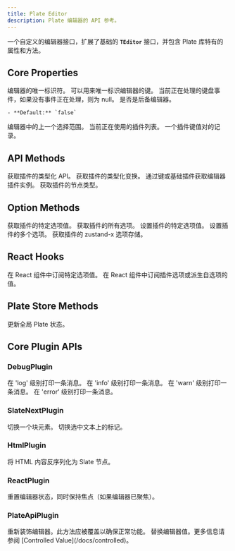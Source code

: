 ```yaml
---
title: Plate Editor
description: Plate 编辑器的 API 参考。
---
```


一个自定义的编辑器接口，扩展了基础的 **`TEditor`** 接口，并包含 Plate 库特有的属性和方法。

## Core Properties

<APIParameters>
  <APIItem name="id" type="any">
    编辑器的唯一标识符。
  </APIItem>
  <APIItem name="key" type="any">
    可以用来唯一标识编辑器的键。
  </APIItem>
  <APIItem name="currentKeyboardEvent" type="KeyboardEventLike | null">
    当前正在处理的键盘事件，如果没有事件正在处理，则为 null。
  </APIItem>
  <APIItem name="isFallback" type="boolean">
    是否是后备编辑器。
    
    - **Default:** `false`
  </APIItem>
  <APIItem name="prevSelection" type="TRange | null">
    编辑器中的上一个选择范围。
  </APIItem>
  <APIItem name="pluginList" type="AnyEditorPlatePlugin[]">
    当前正在使用的插件列表。
  </APIItem>
  <APIItem name="plugins" type="Record<string, AnyEditorPlatePlugin>">
    一个插件键值对的记录。
  </APIItem>
</APIParameters>

## API Methods

<APIParameters>
  <APIItem name="getApi" type="<C extends AnyPluginConfig = PluginConfig>(plugin?: WithRequiredKey<C>) => InferApi<C>">
    获取插件的类型化 API。
  </APIItem>
  <APIItem name="getTransforms" type="<C extends AnyPluginConfig = PluginConfig>(plugin?: WithRequiredKey<C>) => InferTransforms<C>">
    获取插件的类型化变换。
  </APIItem>
  <APIItem name="getPlugin" type="<C extends AnyPluginConfig = PluginConfig>(plugin: WithRequiredKey<C>) => C extends { node: any } ? C : EditorPlatePlugin<C>">
    通过键或基础插件获取编辑器插件实例。
  </APIItem>
  <APIItem name="getType" type="(plugin: WithRequiredKey) => string">
    获取插件的节点类型。
  </APIItem>
</APIParameters>

## Option Methods

<APIParameters>
  <APIItem name="getOption" type="<C extends AnyPluginConfig, K extends keyof InferOptions<C>, F extends InferOptions<C>[K]>(plugin: WithRequiredKey<C>, optionKey: K, ...args: F extends (...args: infer A) => any ? A : never) => F extends (...args: any[]) => infer R ? R : F">
    获取插件的特定选项值。
  </APIItem>
  <APIItem name="getOptions" type="<C extends AnyPluginConfig = PluginConfig>(plugin: WithRequiredKey<C>) => InferOptions<C>">
    获取插件的所有选项。
  </APIItem>
  <APIItem name="setOption" type="<C extends AnyPluginConfig, K extends keyof InferOptions<C>>(plugin: WithRequiredKey<C>, optionKey: K, value: InferOptions<C>[K]) => void">
    设置插件的特定选项值。
  </APIItem>
  <APIItem name="setOptions" type="<C extends AnyPluginConfig>(plugin: WithRequiredKey<C>, options: Parameters<SetImmerState<InferOptions<C>>>[0] | Partial<InferOptions<C>>) => void">
    设置插件的多个选项。
  </APIItem>
  <APIItem name="getOptionsStore" type="<C extends AnyPluginConfig>(plugin: WithRequiredKey<C>) => StoreApi<C['key'], InferOptions<C>>">
    获取插件的 zustand-x 选项存储。
  </APIItem>
</APIParameters>

## React Hooks

<APIParameters>
  <APIItem name="useOption" type="<C extends AnyPluginConfig, K extends keyof InferOptions<C>, F extends InferOptions<C>[K], Args extends Parameters<((...args: any[]) => any) & F>>(plugin: WithRequiredKey<C>, optionKey: K, ...args: Args) => F extends (...args: any[]) => any ? ReturnType<F> : F">
    在 React 组件中订阅特定选项值。
  </APIItem>
  <APIItem name="useOptions" type="<C extends AnyPluginConfig, U>(plugin: WithRequiredKey<C>, selector?: (s: InferOptions<C>) => U, equalityFn?: EqualityChecker<U>) => U | InferOptions<C>">
    在 React 组件中订阅插件选项或派生自选项的值。
  </APIItem>
</APIParameters>

## Plate Store Methods

<APIParameters>
  <APIItem name="setPlateState" type="<K extends (typeof EXPOSED_STORE_KEYS)[number]>(optionKey: K, value: PlateStoreState[K]) => void">
    更新全局 Plate 状态。
  </APIItem>
</APIParameters>

## Core Plugin APIs

### DebugPlugin

<APIParameters>
  <APIItem name="editor.api.debug.log" type="(...args: any[]) => void">
    在 'log' 级别打印一条消息。
  </APIItem>
  <APIItem name="editor.api.debug.info" type="(...args: any[]) => void">
    在 'info' 级别打印一条消息。
  </APIItem>
  <APIItem name="editor.api.debug.warn" type="(...args: any[]) => void">
    在 'warn' 级别打印一条消息。
  </APIItem>
  <APIItem name="editor.api.debug.error" type="(...args: any[]) => void">
    在 'error' 级别打印一条消息。
  </APIItem>
</APIParameters>

### SlateNextPlugin

<APIParameters>
  <APIItem name="editor.tf.toggle.block" type="(options: ToggleBlockOptions) => void">
    切换一个块元素。
  </APIItem>
  <APIItem name="editor.tf.toggle.mark" type="(options: ToggleMarkOptions) => void">
    切换选中文本上的标记。
  </APIItem>
</APIParameters>

### HtmlPlugin

<APIParameters>
  <APIItem name="editor.api.html.deserialize" type="(options: { element: HTMLElement }) => TDescendant[]">
    将 HTML 内容反序列化为 Slate 节点。
  </APIItem>
</APIParameters>

### ReactPlugin

<APIParameters>
  <APIItem name="editor.tf.reset" type="() => void">
    重置编辑器状态，同时保持焦点（如果编辑器已聚焦）。
  </APIItem>
</APIParameters>

### PlateApiPlugin

<APIParameters>
  <APIItem name="editor.api.redecorate" type="() => void">
    重新装饰编辑器。此方法应被覆盖以确保正常功能。
  </APIItem>
</APIParameters>

<APIParameters>
  <APIItem name="editor.tf.setValue" type="(value: Value) => void">
    替换编辑器值。更多信息请参阅 [Controlled Value](/docs/controlled)。
  </APIItem>
</APIParameters>

